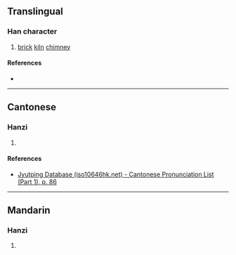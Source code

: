 {{character info/new}}
==Translingual==

===Han character===
{{Han char|rn=32|rad=土|as=04|sn=7|four=|canj=GHNE|ids=⿰土殳}}

# [[brick]] [[kiln]] [[chimney]]

====References====
* {{Han ref|kx=0224.280|dkj=04913|dj=0459.170|hdz=10426.050|uh=5744|ud=22340}}

----

==Cantonese==

===Hanzi===
{{yue-hanzi|jyut=[[jik6]]|y=yik6}}

# {{defn|lang=yue|sort=土04}}

====References====
* [http://www.iso10646hk.net/jp/document/download.jsp Jyutping Database (iso10646hk.net) - Cantonese Pronunciation List (Part 1), p. 86]

----

==Mandarin==

===Hanzi===
{{cmn-hanzi|pin=[[yì]] ([[yi4]])|wg=i<sup>4</sup>}}

# {{defn|lang=cmn|sort=土04}}